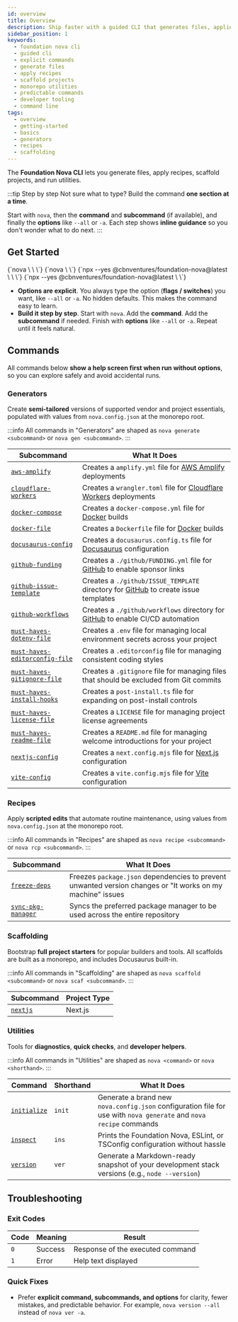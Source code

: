 ```yaml
---
id: overview
title: Overview
description: Ship faster with a guided CLI that generates files, applies recipes, scaffolds projects, and runs utilities using explicit, predictable commands.
sidebar_position: 1
keywords:
  - foundation nova cli
  - guided cli
  - explicit commands
  - generate files
  - apply recipes
  - scaffold projects
  - monorepo utilities
  - predictable commands
  - developer tooling
  - command line
tags:
  - overview
  - getting-started
  - basics
  - generators
  - recipes
  - scaffolding
---
```



The **Foundation Nova CLI** lets you generate files, apply recipes, scaffold projects, and run utilities.

:::tip Step by step
Not sure what to type? Build the command **one section at a time**.

Start with `nova`, then the **command** and **subcommand** (if available), and finally the **options** like `--all` or `-a`. Each step shows **inline guidance** so you don't wonder what to do next.
:::

## Get Started

<Tabs groupId="install-state">
  <TabItem value="nova" label="nova (installed)" default>
    <CodeBlock language="bash" title="Feature commands">
      {`nova \<command\> \<subcommand\> \<option\>`}
    </CodeBlock>
    <CodeBlock language="bash" title="Utility commands">
      {`nova \<command\> \<option\>`}
    </CodeBlock>
  </TabItem>
  <TabItem value="npx" label="npx (no install)">
    <CodeBlock language="bash" title="Feature commands">
      {`npx --yes @cbnventures/foundation-nova@latest \<command\> \<subcommand\> \<option\>`}
    </CodeBlock>
    <CodeBlock language="bash" title="Utility commands">
      {`npx --yes @cbnventures/foundation-nova@latest \<command\> \<option\>`}
    </CodeBlock>
  </TabItem>
</Tabs>

- **Options are explicit**. You always type the option (**flags / switches**) you want, like `--all` or `-a`. No hidden defaults. This makes the command easy to learn.
- **Build it step by step**. Start with `nova`. Add the **command**. Add the **subcommand** if needed. Finish with **options** like `--all` or `-a`. Repeat until it feels natural.

## Commands

All commands below **show a help screen first when run without options**, so you can explore safely and avoid accidental runs.

### Generators

Create **semi-tailored** versions of supported vendor and project essentials, populated with values from `nova.config.json` at the monorepo root.

:::info
All commands in "Generators" are shaped as `nova generate <subcommand>` or `nova gen <subcommand>`.
:::

| Subcommand                                                                          | What It Does                                                                                                                  |
|-------------------------------------------------------------------------------------|-------------------------------------------------------------------------------------------------------------------------------|
| [`aws-amplify`](/docs/cli/generators/aws/amplify)                                   | Creates a `amplify.yml` file for [AWS Amplify](https://aws.amazon.com/amplify/) deployments                                   |
| [`cloudflare-workers`](/docs/cli/generators/cloudflare/workers)                     | Creates a `wrangler.toml` file for [Cloudflare Workers](https://workers.cloudflare.com/) deployments                          |
| [`docker-compose`](/docs/cli/generators/docker/compose)                             | Creates a `docker-compose.yml` file for [Docker](https://docs.docker.com/compose/) builds                                     |
| [`docker-file`](/docs/cli/generators/docker/file)                                   | Creates a `Dockerfile` file for [Docker](https://docs.docker.com/reference/dockerfile/) builds                                |
| [`docusaurus-config`](/docs/cli/generators/docusaurus/config)                       | Creates a `docusaurus.config.ts` file for [Docusaurus](https://docusaurus.io/) configuration                                  |
| [`github-funding`](/docs/cli/generators/github/funding)                             | Creates a `./github/FUNDING.yml` file for [GitHub](https://github.com/) to enable sponsor links                               |
| [`github-issue-template`](/docs/cli/generators/github/issue-template)               | Creates a `./github/ISSUE_TEMPLATE` directory for [GitHub](https://github.com/) to create issue templates                     |
| [`github-workflows`](/docs/cli/generators/github/workflows)                         | Creates a `./github/workflows` directory for [GitHub](https://github.com/) to enable CI/CD automation                         |
| [`must-haves-dotenv-file`](/docs/cli/generators/must-haves/dotenv-file)             | Creates a `.env` file for managing local environment secrets across your project                                              |
| [`must-haves-editorconfig-file`](/docs/cli/generators/must-haves/editorconfig-file) | Creates a `.editorconfig` file for managing consistent coding styles                                                          |
| [`must-haves-gitignore-file`](/docs/cli/generators/must-haves/gitignore-file)       | Creates a `.gitignore` file for managing files that should be excluded from Git commits                                       |
| [`must-haves-install-hooks`](/docs/cli/generators/must-haves/install-hooks)         | Creates a `post-install.ts` file for expanding on post-install controls                                                       |
| [`must-haves-license-file`](/docs/cli/generators/must-haves/license-file)           | Creates a `LICENSE` file for managing project license agreements                                                              |
| [`must-haves-readme-file`](/docs/cli/generators/must-haves/readme-file)             | Creates a `README.md` file for managing welcome introductions for your project                                                |
| [`nextjs-config`](/docs/cli/generators/nextjs/config)                               | Creates a `next.config.mjs` file for [Next.js](https://nextjs.org/docs/app/api-reference/config/next-config-js) configuration |
| [`vite-config`](/docs/cli/generators/vite/config)                                   | Creates a `vite.config.mjs` file for [Vite](https://vite.dev/config/) configuration                                           |

### Recipes

Apply **scripted edits** that automate routine maintenance, using values from `nova.config.json` at the monorepo root.

:::info
All commands in "Recipes" are shaped as `nova recipe <subcommand>` or `nova rcp <subcommand>`.
:::

| Subcommand                                               | What It Does                                                                                               |
|----------------------------------------------------------|------------------------------------------------------------------------------------------------------------|
| [`freeze-deps`](/docs/cli/recipes/freeze-deps)           | Freezes `package.json` dependencies to prevent unwanted version changes or "It works on my machine" issues |
| [`sync-pkg-manager`](/docs/cli/recipes/sync-pkg-manager) | Syncs the preferred package manager to be used across the entire repository                                |

### Scaffolding

Bootstrap **full project starters** for popular builders and tools. All scaffolds are built as a monorepo, and includes Docusaurus built-in.

:::info
All commands in "Scaffolding" are shaped as `nova scaffold <subcommand>` or `nova scaf <subcommand>`.
:::

| Subcommand                               | Project Type |
|------------------------------------------|--------------|
| [`nextjs`](/docs/cli/scaffolding/nextjs) | Next.js      |

### Utilities

Tools for **diagnostics**, **quick checks**, and **developer helpers**.

:::info
All commands in "Utilities" are shaped as `nova <command>` or `nova <shorthand>`.
:::

| Command                                        | Shorthand | What It Does                                                                                                       |
|------------------------------------------------|-----------|--------------------------------------------------------------------------------------------------------------------|
| [`initialize`](/docs/cli/utilities/initialize) | `init`    | Generate a brand new `nova.config.json` configuration file for use with `nova generate` and `nova recipe` commands |
| [`inspect`](/docs/cli/utilities/inspect)       | `ins`     | Prints the Foundation Nova, ESLint, or TSConfig configuration without hassle                                       |
| [`version`](/docs/cli/utilities/version)       | `ver`     | Generate a Markdown-ready snapshot of your development stack versions (e.g., `node --version`)                     |

## Troubleshooting

### Exit Codes

| Code | Meaning | Result                           |
|------|---------|----------------------------------|
| `0`  | Success | Response of the executed command |
| `1`  | Error   | Help text displayed              |

### Quick Fixes
- Prefer **explicit command, subcommands, and options** for clarity, fewer mistakes, and predictable behavior. For example, `nova version --all` instead of `nova ver -a`.
